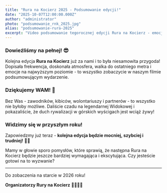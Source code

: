 ```yaml
---
title: "Rura na Kocierz 2025 - Podsumowanie edycji!"
date: "2025-10-07T12:00:00.000Z"
author: "administrator"
photo: "podsumowanie_rnk_2025.jpg"
alias: "podsumowanie-rura-2025"
excerpt: "Video podsumowanie tegorocznej edycji Rura na Kocierz - emocje, rywalizacja i niesamowita atmosfera na Widokowej!"
---
```


### Dowieźliśmy na pełnej! 😎

Kolejna edycja **Rura na Kocierz** już za nami i to była niesamowita przygoda! Dopisała frekwencja, doskonała atmosfera, walka do ostatniego metra i emocje na najwyższym poziomie - to wszystko zobaczycie w naszym filmie podsumowującym wydarzenie.

<FacebookVideo videoUrl="https://www.facebook.com/reel/1451767669241008/" />

### Dziękujemy WAM! 🙏

Bez Was - zawodników, kibiców, wolontariuszy i partnerów - to wszystko nie byłoby możliwe. Daliście czadu na legendarnej Widokowej i pokazaliście, że duch rywalizacji w górskich wyścigach jest wciąż żywy!

### Widzimy się w przyszłym roku!

Zapowiedzmy już teraz - **kolejna edycja będzie mocniej, szybciej i trudniej!** 😵‍💫

Mamy w głowie sporo pomysłów, które sprawią, że następna Rura na Kocierz będzie jeszcze bardziej wymagająca i ekscytująca. Czy jesteście gotowi na to wyzwanie?

---

Do zobaczenia na starcie w 2026 roku!

**Organizatorzy Rury na Kocierz** 🚴‍♂️🚴‍♀️
